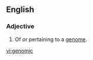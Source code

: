 ==English==

===Adjective===
{{en-adj|-}}

# {{context|genetics|lang=en}} Of or pertaining to a [[genome]].

[[vi:genomic]]